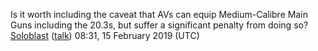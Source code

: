 Is it worth including the caveat that AVs can equip Medium-Calibre Main Guns including the 20.3s, but suffer a significant penalty from doing so? [[User:Soloblast|Soloblast]] ([[User talk:Soloblast|talk]]) 08:31, 15 February 2019 (UTC)